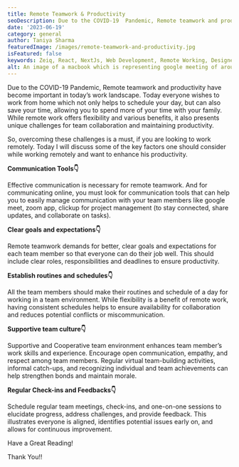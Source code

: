 ```yaml
---
title: Remote Teamwork & Productivity
seoDescription: Due to the COVID-19  Pandemic, Remote teamwork and productivity have become important in today’s work landscape. Today everyone wishes to work from home which not only helps to schedule your day, but can also save your time, allowing you to spend more of your time with your family. While remote work offers flexibility and various benefits, it also presents unique challenges for team collaboration and maintaining productivity.
date: '2023-06-19'
category: general
author: Taniya Sharma
featuredImage: /images/remote-teamwork-and-productivity.jpg
isFeatured: false
keywords: Zeiq, React, NextJs, Web Development, Remote Working, Designer, Website, Remote Teamwork, Productivity, Work From Home, Remotely
alt: An image of a macbook which is representing google meeting of around 25 workers that are working remotely and a cup of tea beside it.
---
```


Due to the COVID-19  Pandemic, Remote teamwork and productivity have become important in today’s work landscape. Today everyone wishes to work from home which not only helps to schedule your day, but can also save your time, allowing you to spend more of your time with your family. While remote work offers flexibility and various benefits, it also presents unique challenges for team collaboration and maintaining productivity.

So, overcoming these challenges is a must, if you are looking to work remotely. Today I will discuss some of the key factors one should consider while working remotely and want to enhance his productivity.

**Communication Tools👇**

Effective communication is necessary for remote teamwork. And for communicating online, you must look for communication tools that can help you to easily manage communication with your team members like google meet, zoom app, clickup for project management (to stay connected, share updates, and collaborate on tasks).


**Clear goals and expectations👇**
    
Remote teamwork demands for better, clear goals and expectations for each team member so that everyone can do their job well. This should include clear roles, responsibilities and deadlines to ensure productivity.

**Establish routines and schedules👇**
    
All the team members should make their routines and schedule of a day for working in a team environment. While flexibility is a benefit of remote work, having consistent schedules helps to ensure availability for collaboration and reduces potential conflicts or miscommunication.

**Supportive team culture👇**
    
Supportive and Cooperative team environment enhances team member’s work skills and experience. Encourage open communication, empathy, and respect among team members. Regular virtual team-building activities, informal catch-ups, and recognizing individual and team achievements can help strengthen bonds and maintain morale.

**Regular Check-ins and Feedbacks👇**
    
Schedule regular team meetings, check-ins, and one-on-one sessions to elucidate progress, address challenges, and provide feedback. This illustrates everyone is aligned, identifies potential issues early on, and allows for continuous improvement.

Have a Great Reading!

Thank You!!
